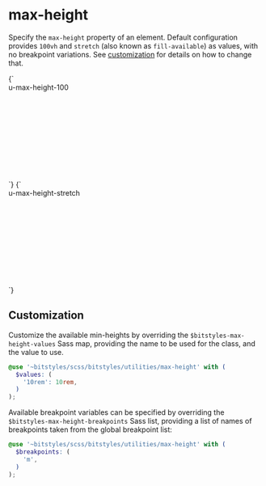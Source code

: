 
<Meta title="Utilities/max-height" />

# max-height

Specify the `max-height` property of an element. Default configuration provides `100vh` and `stretch` (also known as `fill-available`) as values, with no breakpoint variations. See [customization](#customization) for details on how to change that.

<Canvas>
  <Story name="u-max-height-100" inline={false} height="13rem">
    {`
      <div class="u-bg-brand-2 u-padding-m" style="height:12rem">
        <div class="u-max-height-100 u-bg-gray-lighter" style="height:50rem">u-max-height-100</div>
      </div>
    `}
  </Story>
  <Story name="u-max-height-stretch" inline={false} height="13rem">
    {`
      <div class="u-bg-brand-2 u-padding-m" style="height:12rem">
        <div class="u-max-height-stretch u-bg-gray-lighter" style="height:50rem;">u-max-height-stretch</div>
      </div>
    `}
  </Story>
</Canvas>

## Customization

Customize the available min-heights by overriding the `$bitstyles-max-height-values` Sass map, providing the name to be used for the class, and the value to use.

```scss
@use '~bitstyles/scss/bitstyles/utilities/max-height' with (
  $values: (
    '10rem': 10rem,
  )
);
```

Available breakpoint variables can be specified by overriding the `$bitstyles-max-height-breakpoints` Sass list, providing a list of names of breakpoints taken from the global breakpoint list:

```scss
@use '~bitstyles/scss/bitstyles/utilities/max-height' with (
  $breakpoints: (
    'm',
  )
);
```

